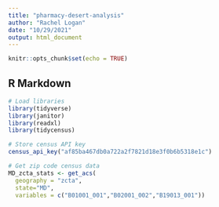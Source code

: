 ```yaml
---
title: "pharmacy-desert-analysis"
author: "Rachel Logan"
date: "10/29/2021"
output: html_document
---
```


```r
knitr::opts_chunk$set(echo = TRUE)
```

## R Markdown

```r
# Load libraries
library(tidyverse)
library(janitor)
library(readxl)
library(tidycensus)

# Store census API key
census_api_key("af85ba467db0a722a2f7821d18e3f0b6b5318e1c")
```

```r
# Get zip code census data
MD_zcta_stats <- get_acs(
  geography = "zcta", 
  state="MD",
  variables = c("B01001_001","B02001_002","B19013_001"))

```

